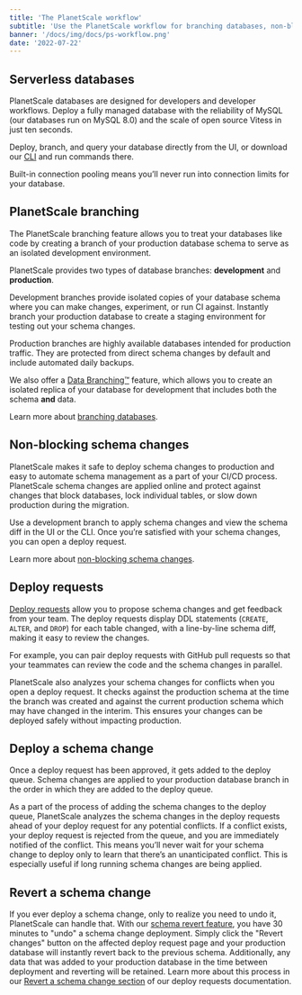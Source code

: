 ```yaml
---
title: 'The PlanetScale workflow'
subtitle: 'Use the PlanetScale workflow for branching databases, non-blocking schema changes and more.'
banner: '/docs/img/docs/ps-workflow.png'
date: '2022-07-22'
---
```


## Serverless databases

PlanetScale databases are designed for developers and developer workflows. Deploy a fully managed database with the reliability of MySQL (our databases run on MySQL 8.0) and the scale of open source Vitess in just ten seconds.

Deploy, branch, and query your database directly from the UI, or download our [CLI](https://github.com/planetscale/cli#installation) and run commands there.

Built-in connection pooling means you’ll never run into connection limits for your database.

## PlanetScale branching

The PlanetScale branching feature allows you to treat your databases like code by creating a branch of your production database schema to serve as an isolated development environment.

PlanetScale provides two types of database branches: **development** and **production**.

Development branches provide isolated copies of your database schema where you can make changes, experiment, or run CI against. Instantly branch your production database to create a staging environment for testing out your schema changes.

Production branches are highly available databases intended for production traffic. They are protected from direct schema changes by default and include automated daily backups.

We also offer a [Data Branching&trade;](/docs/concepts/data-branching) feature, which allows you to create an isolated replica of your database for development that includes both the schema **and** data.

Learn more about [branching databases](/docs/concepts/branching).

## Non-blocking schema changes

PlanetScale makes it safe to deploy schema changes to production and easy to automate schema management as a part of your CI/CD process. PlanetScale schema changes are applied online and protect against changes that block databases, lock individual tables, or slow down production during the migration.

Use a development branch to apply schema changes and view the schema diff in the UI or the CLI. Once you’re satisfied with your schema changes, you can open a deploy request.

Learn more about [non-blocking schema changes](/docs/concepts/nonblocking-schema-changes).

## Deploy requests

[Deploy requests](/docs/concepts/deploy-requests) allow you to propose schema changes and get feedback from your team. The deploy requests display DDL statements (`CREATE`, `ALTER`, and `DROP`) for each table changed, with a line-by-line schema diff, making it easy to review the changes.

For example, you can pair deploy requests with GitHub pull requests so that your teammates can review the code and the schema changes in parallel.

PlanetScale also analyzes your schema changes for conflicts when you open a deploy request. It checks against the production schema at the time the branch was created and against the current production schema which may have changed in the interim. This ensures your changes can be deployed safely without impacting production.

## Deploy a schema change

Once a deploy request has been approved, it gets added to the deploy queue. Schema changes are applied to your production database branch in the order in which they are added to the deploy queue.

As a part of the process of adding the schema changes to the deploy queue, PlanetScale analyzes the schema changes in the deploy requests ahead of your deploy request for any potential conflicts. If a conflict exists, your deploy request is rejected from the queue, and you are immediately notified of the conflict. This means you’ll never wait for your schema change to deploy only to learn that there’s an unanticipated conflict. This is especially useful if long running schema changes are being applied.

## Revert a schema change

If you ever deploy a schema change, only to realize you need to undo it, PlanetScale can handle that. With our [schema revert feature](/docs/concepts/deploy-requests#revert-a-schema-change), you have 30 minutes to "undo" a schema change deployment. Simply click the "Revert changes" button on the affected deploy request page and your production database will instantly revert back to the previous schema. Additionally, any data that was added to your production database in the time between deployment and reverting will be retained. Learn more about this process in our [Revert a schema change section](/docs/concepts/deploy-requests#revert-a-schema-change) of our deploy requests documentation.
